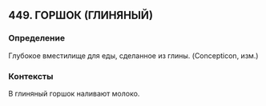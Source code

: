 ## 449. ГОРШОК (ГЛИНЯНЫЙ)
### Определение
Глубокое вместилище для еды, сделанное из глины. (Concepticon, изм.)

### Контексты
В глиняный горшок наливают молоко.

